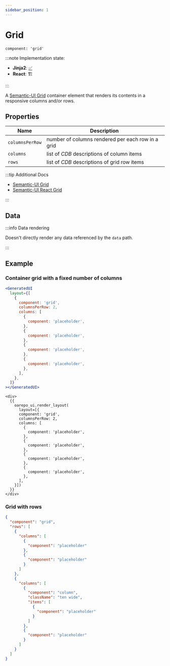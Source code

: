 ```yaml
---
sidebar_position: 1
---
```



# Grid

`component: 'grid'`

:::note Implementation state:

- **Jinja2**: [✅](https://github.com/oarepo/oarepo-ui/blob/invenio-3.5-jinja/oarepo_ui/templates/oarepo_ui/components/components.html.jinja2#L2)
- **React**: 🏗

:::

A [Semantic-UI Grid](https://semantic-ui.com/collections/grid.html#/definition) container element that
renders its contents in a responsive columns and/or rows.

## Properties

| Name            | Description                                       |
| --------------- | ------------------------------------------------- |
| `columnsPerRow` | number of columns rendered per each row in a grid |
| `columns`       | list of _CDB_ descriptions of column items        |
| `rows`          | list of _CDB_ descriptions of grid row items      |

:::tip Additional Docs

- [Semantic-UI Grid](https://semantic-ui.com/collections/grid.html#/definition)
- [Semantic-UI React Grid](https://react.semantic-ui.com/collections/grid/)

:::

## Data

:::info Data rendering

Doesn't directly render any data referenced by the `data` path.

:::

## Example

### Container grid with a fixed number of columns

<Tabs>
  <TabItem value="react" label="React" default>

```jsx title=layout.json5 live
<GeneratedUI
  layout={[
    {
      component: 'grid',
      columnsPerRow: 2,
      columns: [
        {
          component: 'placeholder',
        },
        {
          component: 'placeholder',
        },
        {
          component: 'placeholder',
        },
        {
          component: 'placeholder',
        },
      ],
    },
  ]}
></GeneratedUI>
```

</TabItem>
<TabItem value="jinja" label="Jinja2" default>

```django
<div>
  {{
    oarepo_ui.render_layout(
      layout=[{
      component: 'grid',
      columnsPerRow: 2,
      columns: [
        {
          component: 'placeholder',
        },
        {
          component: 'placeholder',
        },
        {
          component: 'placeholder',
        },
        {
          component: 'placeholder',
        },
      ],
    }])
  }}
</div>
```

  </TabItem>
</Tabs>

### Grid with rows

```json title=layout.json5
{
  "component": "grid",
  "rows": [
    {
      "columns": [
        {
          "component": "placeholder"
        },
        {
          "component": "placeholder"
        }
      ]
    },
    {
      "columns": [
        {
          "component": "column",
          "className": "ten wide",
          "items": [
            {
              "component": "placeholder"
            }
          ]
        },
        {
          "component": "placeholder"
        }
      ]
    }
  ]
}
```
